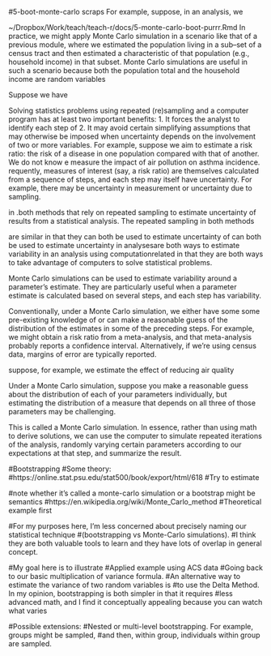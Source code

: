 #5-boot-monte-carlo scraps
For example, suppose, in an analysis, we

~/Dropbox/Work/teach/teach-r/docs/5-monte-carlo-boot-purrr.Rmd
In practice, we might apply Monte Carlo simulation in a scenario like that of a previous module, where we estimated the population living in a sub–set of a census tract and then estimated a characteristic of that population (e.g., household income) in that subset. Monte Carlo simulations are useful in such a scenario because both the population total and the household income are random variables

Suppose we have 

Solving statistics problems using repeated (re)sampling and a computer program has at least two important benefits: 1. It forces the analyst to identify each step of 2. It may avoid certain simplifying assumptions that may otherwise be imposed when uncertainty depends on the involvement of two or more variables. For example, suppose we aim to estimate a risk ratio: the risk of a disease in one population compared with that of another. We do not know e measure the impact of air pollution on asthma incidence. requently, measures of interest (say, a risk ratio) are themselves calculated from a sequence of steps, and each step may itself have uncertainty. For example, there may be uncertainty in measurement or uncertainty due to sampling.

in .both methods that rely on repeated sampling to estimate uncertainty of results from a statistical analysis. The repeated sampling in both methods

are similar in that they can both be used to estimate uncertainty of can both be used to estimate uncertainty in analysesare both ways to estimate variability in an analysis using computationrelated in that they are both ways to take advantage of computers to solve statistical problems.

Monte Carlo simulations can be used to estimate variability around a parameter's estimate. They are particularly useful when a parameter estimate is calculated based on several steps, and each step has variability.

Conventionally, under a Monte Carlo simulation, we either have some some pre-existing knowledge of or can make a reasonable guess of the distribution of the estimates in some of the preceding steps. For example, we might obtain a risk ratio from a meta-analysis, and that meta-analysis probably reports a confidence interval. Alternatively, if we're using census data, margins of error are typically reported.

suppose, for example, we estimate the effect of reducing air quality

Under a Monte Carlo simulation, suppose you make a reasonable guess about the distribution of each of your parameters individually, but estimating the distribution of a measure that depends on all three of those parameters may be challenging.

This is called a Monte Carlo simulation. In essence, rather than using math to derive solutions, we can use the computer to simulate repeated iterations of the analysis, randomly varying certain parameters according to our expectations at that step, and summarize the result.

#Bootstrapping
#Some theory:
#https://online.stat.psu.edu/stat500/book/export/html/618
#Try to estimate 

#note whether it's called a monte-carlo simulation or a bootstrap might be semantics
#https://en.wikipedia.org/wiki/Monte_Carlo_method
#Theoretical example first

#For my purposes here, I'm less concerned about precisely naming our statistical technique
#(bootstrapping vs Monte-Carlo simulations).
#I think they are both valuable tools to learn and they have lots of overlap in general concept.

#My goal here is to illustrate
#Applied example using ACS data
#Going back to our basic multiplication of variance formula.
#An alternative way to estimate the variance of two random variables is
#to use the Delta Method. In my opinion, bootstrapping is both simpler in that it requires
#less advanced math, and I find it conceptually appealing because you can watch what varies

#Possible extensions:
#Nested or multi-level bootstrapping. For example, groups might be sampled,
#and then, within group, individuals within group are sampled.

